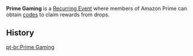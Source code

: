 {{Terminology Infobox
|type  = Recurring Events
|type2 = Collaboration Events
}}
'''Prime Gaming''' is a [[Recurring Event]] where members of Amazon Prime can obtain [[Promotional Codes|codes]] to claim rewards from drops.

==History==
{{Event History Table}}

<noinclude>

[[pt-br:Prime Gaming]]
</noinclude>